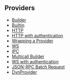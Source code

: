 ## Providers

- [Builder](../examples/providers/builder)
- [Builtin](../examples/providers/builtin)
- [HTTP](../examples/providers/http)
- [HTTP with authentication](../examples/providers/http_with_auth)
- [Wrapping a Provider](../examples/providers/wrapped_provider)
- [WS](../examples/providers/ws)
- [IPC](../examples/providers/ipc)
- [Multicall Builder](../examples/providers/multicall)
- [WS with authentication](../examples/providers/ws_with_auth)
- [JSON-RPC Batch Request](../examples/providers/batch_rpc)
- [DynProvider](../examples/providers/dyn_provider)
